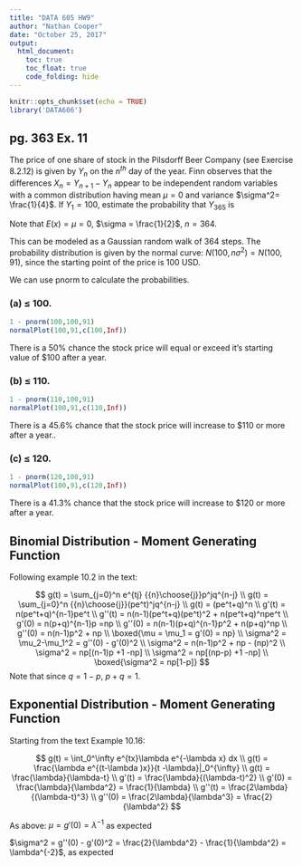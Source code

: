 ---
title: "DATA 605 HW9"
author: "Nathan Cooper"
date: "October 25, 2017"
output: 
  html_document:
    toc: true
    toc_float: true
    code_folding: hide
---

```{r setup, include=FALSE}
knitr::opts_chunk$set(echo = TRUE)
library('DATA606')
```

## pg. 363 Ex. 11

The price of one share of stock in the Pilsdorff Beer Company (see Exercise 8.2.12) is given by $Y_n$ on the $n^{th}$ day of the year. Finn observes that the differences $X_n = Y_{n+1} - Y_n$
appear to be independent random variables
with a common distribution having mean $\mu = 0$ and variance $\sigma^2= \frac{1}{4}$. If $Y_1 = 100$, estimate the probability that $Y_{365}$ is

Note that $E(x) = \mu = 0$,  $\sigma = \frac{1}{2}$, $n = 364$.

This can be modeled as a Gaussian random walk of 364 steps. The probability distribution is given by the normal curve: $N(100, n\sigma^2) = N(100,91)$,  since the starting point of the price is 100 USD.

We can use pnorm to calculate the probabilities.

### (a) $\le$ 100.

```{r 100, eval=TRUE}
1 - pnorm(100,100,91)
normalPlot(100,91,c(100,Inf))
```

There is a 50% chance the stock price will equal or exceed it's starting value of \$100 after a year.

### (b) $\le$ 110.

```{r 110, eval=TRUE}
1 - pnorm(110,100,91)
normalPlot(100,91,c(110,Inf))
```

There is a 45.6% chance that the stock price will increase to \$110 or more after a year..

### (c) $\le$ 120.

```{r 120, eval=TRUE}
1 - pnorm(120,100,91)
normalPlot(100,91,c(120,Inf))
```

There is a 41.3% chance that the stock price will increase to \$120 or more after a year.

## Binomial Distribution - Moment Generating Function

Following example 10.2 in the text:

$$
g(t) = \sum_{j=0}^n e^{tj} {{n}\choose{j}}p^jq^{n-j} \\
g(t) = \sum_{j=0}^n {{n}\choose{j}}(pe^t)^jq^{n-j} \\
g(t) = (pe^t+q)^n \\
g'(t) = n(pe^t+q)^{n-1}pe^t \\
g''(t) = n(n-1)(pe^t+q)(pe^t)^2 + n(pe^t+q)^npe^t \\
g'(0) = n(p+q)^{n-1}p =np \\
g''(0) = n(n-1)(p+q)^{n-1}p^2 + n(p+q)^np \\
g''(0) = n(n-1)p^2 + np \\
\boxed{\mu = \mu_1 = g'(0) = np} \\
\sigma^2 = \mu_2-\mu_1^2 = g''(0) - g'(0)^2 \\
\sigma^2 = n(n-1)p^2 + np - (np)^2 \\
\sigma^2 = np[(n-1)p +1 -np] \\
\sigma^2 = np[(np-p) +1 -np] \\
\boxed{\sigma^2 = np[1-p]}
$$
Note that since $q = 1 - p$, $p + q = 1$.

## Exponential Distribution - Moment Generating Function

Starting from the text Example 10.16:

$$
g(t) = \int_0^\infty e^{tx}\lambda e^{-\lambda x} dx \\
g(t) = \frac{\lambda e^{(t-\lambda )x}}{t -\lambda}|_0^{\infty} \\
g(t) = \frac{\lambda}{\lambda-t} \\
g'(t) = \frac{\lambda}{(\lambda-t)^2} \\
g'(0) = \frac{\lambda}{\lambda^2} = \frac{1}{\lambda} \\
g''(t) = \frac{2\lambda}{(\lambda-t)^3} \\
g''(0) =  \frac{2\lambda}{\lambda^3} = \frac{2}{\lambda^2}
$$

As above: $\mu = g'(0) = \lambda^{-1}$ as expected

$\sigma^2 = g''(0) - g'(0)^2 = \frac{2}{\lambda^2} - \frac{1}{\lambda^2} = \lambda^{-2}$, as expected

